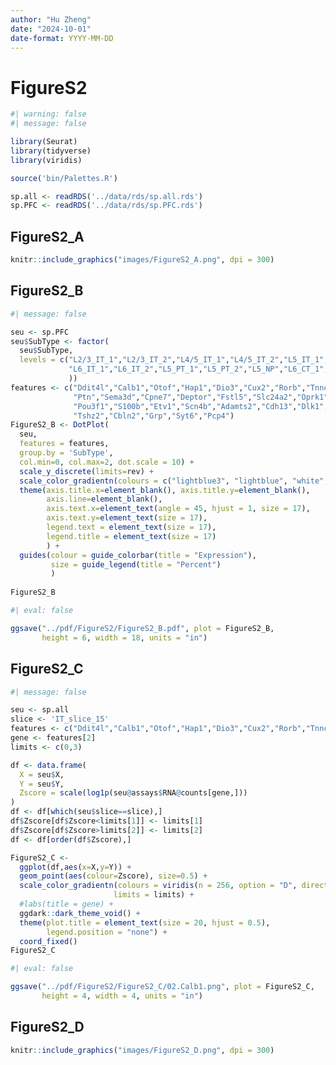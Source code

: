 ```yaml
---
author: "Hu Zheng"
date: "2024-10-01"
date-format: YYYY-MM-DD
---
```


# FigureS2

```r
#| warning: false
#| message: false

library(Seurat)
library(tidyverse)
library(viridis)

source('bin/Palettes.R')
```


```r
sp.all <- readRDS('../data/rds/sp.all.rds')
sp.PFC <- readRDS('../data/rds/sp.PFC.rds')
```


## FigureS2_A

```r
knitr::include_graphics("images/FigureS2_A.png", dpi = 300)
```





## FigureS2_B

```r
#| message: false

seu <- sp.PFC
seu$SubType <- factor(
  seu$SubType,
  levels = c("L2/3_IT_1","L2/3_IT_2","L4/5_IT_1","L4/5_IT_2","L5_IT_1","L5_IT_2",
             "L6_IT_1","L6_IT_2","L5_PT_1","L5_PT_2","L5_NP","L6_CT_1","L6_CT_2"
             ))
features <- c("Ddit4l","Calb1","Otof","Hap1","Dio3","Cux2","Rorb","Tnnc1","Rspo1","Bdnf",
              "Ptn","Sema3d","Cpne7","Deptor","Fstl5","Slc24a2","Oprk1","Penk","Nnat",
              "Pou3f1","S100b","Etv1","Scn4b","Adamts2","Cdh13","Dlk1","Efnb3",
              "Tshz2","Cbln2","Grp","Syt6","Pcp4")
FigureS2_B <- DotPlot(
  seu,
  features = features,
  group.by = 'SubType',
  col.min=0, col.max=2, dot.scale = 10) +
  scale_y_discrete(limits=rev) +
  scale_color_gradientn(colours = c("lightblue3", "lightblue", "white", "red", "red4")) +
  theme(axis.title.x=element_blank(), axis.title.y=element_blank(),
        axis.line=element_blank(),
        axis.text.x=element_text(angle = 45, hjust = 1, size = 17),
        axis.text.y=element_text(size = 17),
        legend.text = element_text(size = 17),
        legend.title = element_text(size = 17)
        ) +
  guides(colour = guide_colorbar(title = "Expression"),
         size = guide_legend(title = "Percent")
         )
  
FigureS2_B
```

```r
#| eval: false

ggsave("../pdf/FigureS2/FigureS2_B.pdf", plot = FigureS2_B, 
       height = 6, width = 18, units = "in")
```





## FigureS2_C

```r
#| message: false

seu <- sp.all
slice <- 'IT_slice_15'
features <- c("Ddit4l","Calb1","Otof","Hap1","Dio3","Cux2","Rorb","Tnnc1","Rspo1","Bdnf","Ptn","Sema3d","Cpne7","Deptor","Fstl5","Slc24a2","Oprk1","Penk","Nnat","Pou3f1","S100b","Etv1","Scn4b","Adamts2","Cdh13","Dlk1","Efnb3","Tshz2","Cbln2","Grp","Syt6","Pcp4")
gene <- features[2]
limits <- c(0,3)

df <- data.frame(
  X = seu$X,
  Y = seu$Y,
  Zscore = scale(log1p(seu@assays$RNA@counts[gene,]))
)
df <- df[which(seu$slice==slice),]
df$Zscore[df$Zscore<limits[1]] <- limits[1]
df$Zscore[df$Zscore>limits[2]] <- limits[2]
df <- df[order(df$Zscore),]

FigureS2_C <- 
  ggplot(df,aes(x=X,y=Y)) +
  geom_point(aes(colour=Zscore), size=0.5) +
  scale_color_gradientn(colours = viridis(n = 256, option = "D", direction = 1),
                       limits = limits) +
  #labs(title = gene) +
  ggdark::dark_theme_void() +
  theme(plot.title = element_text(size = 20, hjust = 0.5),
        legend.position = "none") +
  coord_fixed()
FigureS2_C
```

```r
#| eval: false

ggsave("../pdf/FigureS2/FigureS2_C/02.Calb1.png", plot = FigureS2_C, 
       height = 4, width = 4, units = "in")
```





## FigureS2_D

```r
knitr::include_graphics("images/FigureS2_D.png", dpi = 300)
```







